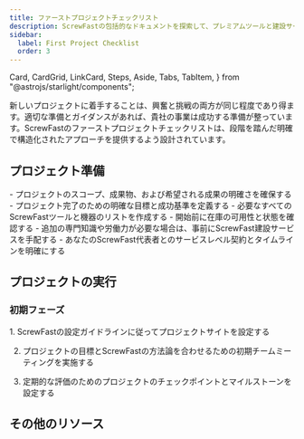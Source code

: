 ```yaml
---
title: ファーストプロジェクトチェックリスト
description: ScrewFastの包括的なドキュメントを探索して、プレミアムツールと建設サービスを詳しく見てください。
sidebar:
  label: First Project Checklist
  order: 3
---
```


  Card,
  CardGrid,
  LinkCard,
  Steps,
  Aside,
  Tabs,
  TabItem,
} from "@astrojs/starlight/components";

新しいプロジェクトに着手することは、興奮と挑戦の両方が同じ程度であり得ます。適切な準備とガイダンスがあれば、貴社の事業は成功する準備が整っています。ScrewFastのファーストプロジェクトチェックリストは、段階を踏んだ明確で構造化されたアプローチを提供するよう設計されています。

## プロジェクト準備

<CardGrid>
  <Card title="スコープと目標">
    - プロジェクトのスコープ、成果物、および希望される成果の明確さを確保する -
    プロジェクト完了のための明確な目標と成功基準を定義する
  </Card>
  <Card title="ツールと機器">
    - 必要なすべてのScrewFastツールと機器のリストを作成する -
    開始前に在庫の可用性と状態を確認する
  </Card>
  <Card title="サービスの手配">
    -
    追加の専門知識や労働力が必要な場合は、事前にScrewFast建設サービスを手配する
    - あなたのScrewFast代表者とのサービスレベル契約とタイムラインを明確にする
  </Card>
</CardGrid>

## プロジェクトの実行

### 初期フェーズ

<Steps>
1. ScrewFastの設定ガイドラインに従ってプロジェクトサイトを設定する

2. プロジェクトの目標とScrewFastの方法論を合わせるための初期チームミーティングを実施する

3. 定期的な評価のためのプロジェクトのチェックポイントとマイルストーンを設定する

</Steps>

## その他のリソース

<CardGrid>
  <LinkCard
    title="詳細なガイド"
    description="ScrewFastツールとサービスの詳細なドキュメントとユーザーマニュアルにアクセスします。"
    href="ja/guides/getting-started"
  />
  <LinkCard
    title="サポート連絡先"
    description="プロジェクト全体で利用可能なScrewFastサポートの連絡先の詳細を手元に保管してください。"
    href="ja/guides/getting-started"
  />
  <LinkCard
    title="高度な学習"
    description="ScrewFastが提供するさらなる教育リソースを探索して、スキルと知識を磨きます。"
    href="ja/guides/getting-started"
  />
</CardGrid>
